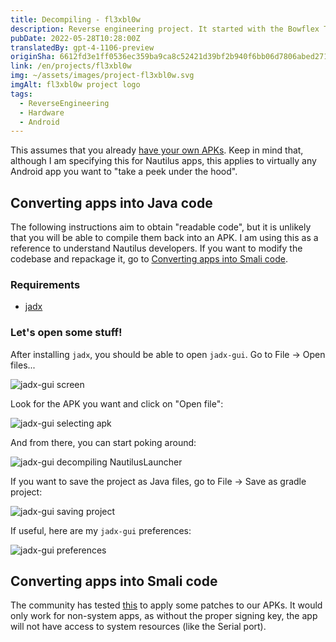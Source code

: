 ```yaml
---
title: Decompiling - fl3xbl0w
description: Reverse engineering project. It started with the Bowflex Treadmill 22 but ended up being generalized for any Android machine sold by Nautilus Inc. (Nautilus, Bowflex, Schwinn).
pubDate: 2022-05-28T10:28:00Z
translatedBy: gpt-4-1106-preview
originSha: 6612fd3e1ff0536ec359ba9ca8c52421d39bf2b940f6bb06d7806abed2711bd1
link: /en/projects/fl3xbl0w
img: ~/assets/images/project-fl3xbl0w.svg
imgAlt: fl3xbl0w project logo
tags:
  - ReverseEngineering
  - Hardware
  - Android
---
```



This assumes that you already [have your own APKs](/en/projects/fl3xbl0w/backup). Keep in mind that, although I am specifying this for Nautilus apps, this applies to virtually any Android app you want to "take a peek under the hood".

## Converting apps into Java code

The following instructions aim to obtain "readable code", but it is unlikely that you will be able to compile them back into an APK. I am using this as a reference to understand Nautilus developers. If you want to modify the codebase and repackage it, go to [Converting apps into Smali code](#converting-apps-into-smali-code).

### Requirements

- [jadx](https://github.com/skylot/jadx)

### Let's open some stuff!

After installing `jadx`, you should be able to open `jadx-gui`. Go to File -> Open files...

<Image src={JadxGUIScreen} alt="jadx-gui screen" format="webp" />

Look for the APK you want and click on "Open file":

<Image src={JadxGUISelect} alt="jadx-gui selecting apk" format="webp" />

And from there, you can start poking around:

<Image
  src={JadxGUIOpened}
  alt="jadx-gui decompiling NautilusLauncher"
  format="webp"
/>

If you want to save the project as Java files, go to File -> Save as gradle project:

<Image src={JadxGUISave} alt="jadx-gui saving project" format="webp" />

If useful, here are my `jadx-gui` preferences:

<Image src={JadxGUIPrefs} alt="jadx-gui preferences" format="webp" />

## Converting apps into Smali code

The community has tested [this](https://www.reddit.com/r/Bowflex/comments/mi8wdo/unlocking_bowflex_velocore/) to apply some patches to our APKs. It would only work for non-system apps, as without the proper signing key, the app will not have access to system resources (like the Serial port).

